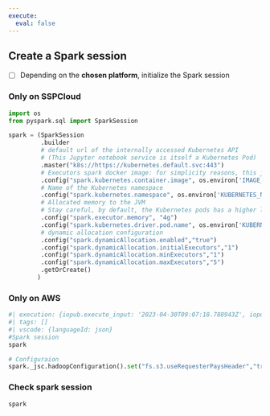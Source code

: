 ```yaml
---
execute:
  eval: false
---
```


## Create a Spark session

- [ ] Depending on the **chosen platform**, initialize the Spark session

### Only on SSPCloud

```python
import os
from pyspark.sql import SparkSession

spark = (SparkSession
         .builder
         # default url of the internally accessed Kubernetes API
         # (This Jupyter notebook service is itself a Kubernetes Pod)
         .master("k8s://https://kubernetes.default.svc:443")
         # Executors spark docker image: for simplicity reasons, this jupyter notebook is reused
         .config("spark.kubernetes.container.image", os.environ['IMAGE_NAME'])
         # Name of the Kubernetes namespace
         .config("spark.kubernetes.namespace", os.environ['KUBERNETES_NAMESPACE'])
         # Allocated memory to the JVM
         # Stay careful, by default, the Kubernetes pods has a higher limit which depends on other parameters.
         .config("spark.executor.memory", "4g")
         .config("spark.kubernetes.driver.pod.name", os.environ['KUBERNETES_POD_NAME'])
         # dynamic allocation configuration
         .config("spark.dynamicAllocation.enabled","true")
         .config("spark.dynamicAllocation.initialExecutors","1")
         .config("spark.dynamicAllocation.minExecutors","1")
         .config("spark.dynamicAllocation.maxExecutors","5")
         .getOrCreate()
        )
```


### Only on AWS

```python
#| execution: {iopub.execute_input: '2023-04-30T09:07:18.788943Z', iopub.status.busy: '2023-04-30T09:07:18.788720Z', iopub.status.idle: '2023-04-30T09:07:18.853566Z', shell.execute_reply: '2023-04-30T09:07:18.853007Z', shell.execute_reply.started: '2023-04-30T09:07:18.788920Z'}
#| tags: []
#| vscode: {languageId: json}
#Spark session
spark

# Configuraion
spark._jsc.hadoopConfiguration().set("fs.s3.useRequesterPaysHeader","true")
```


### Check spark session

```python
spark
```